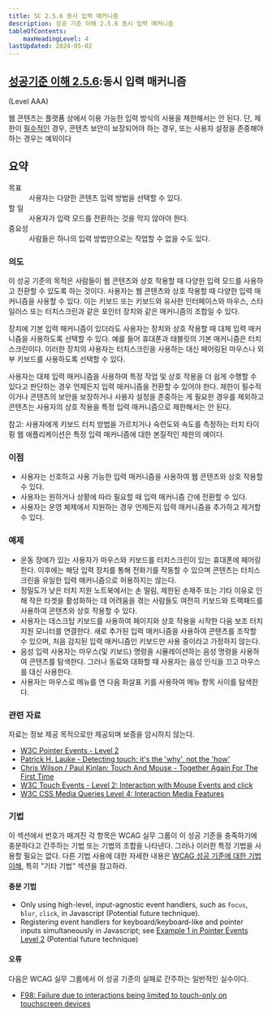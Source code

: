```yaml
---
title: SC 2.5.6 동시 입력 매커니즘
description: 성공 기준 이해 2.5.6 동시 입력 매커니즘
tableOfContents:
    maxHeadingLevel: 4
lastUpdated: 2024-05-02
---
```



## [성공기준 이해 2.5.6](https://w3.org/TR/WCAG22#concurrent-input-mechanisms):동시 입력 매커니즘 

(Level AAA)

<Card title="성공 기준(SC)"></Card>

웹 콘텐츠는 플랫폼 상에서 이용 가능한 입력 방식의 사용을 제한해서는 안 된다. 단, 제한이 [필수적인](../../../../glossary/essential) 경우, 콘텐츠 보안이 보장되어야 하는 경우, 또는 사용자 설정을 존중해야 하는 경우는 예외이다

## 요약

<dl>
<dt>목표</dt>
<dd>사용자는 다양한 콘텐츠 입력 방법을 선택할 수 있다.</dd>
<dt>할 일</dt>
<dd>사용자가 입력 모드를 전환하는 것을 막지 않아야 한다.</dd>
<dt>중요성</dt>
<dd>사람들은 하나의 입력 방법만으로는 작업할 수 없을 수도 있다.</dd>
</dl>

### 의도

이 성공 기준의 목적은 사람들이 웹 콘텐츠와 상호 작용할 때 다양한 입력 모드를 사용하고 전환할 수 있도록 하는 것이다. 사용자는 웹 콘텐츠와 상호 작용할 때 다양한 입력 매커니즘을 사용할 수 있다. 이는 키보드 또는 키보드와 유사한 인터페이스와 마우스, 스타일러스 또는 터치스크린과 같은 포인터 장치와 같은 매커니즘의 조합일 수 있다.

장치에 기본 입력 매커니즘이 있더라도 사용자는 장치와 상호 작용할 때 대체 입력 매커니즘을 사용하도록 선택할 수 있다. 예를 들어 휴대폰과 태블릿의 기본 매커니즘은 터치스크린이다. 이러한 장치의 사용자는 터치스크린을 사용하는 대신 페어링된 마우스나 외부 키보드를 사용하도록 선택할 수 있다.

사용자는 대체 입력 매커니즘을 사용하여 특정 작업 및 상호 작용을 더 쉽게 수행할 수 있다고 판단하는 경우 언제든지 입력 매커니즘을 전환할 수 있어야 한다. 제한이 필수적이거나 콘텐츠의 보안을 보장하거나 사용자 설정을 존중하는 게 필요한 경우를 제외하고 콘텐츠는 사용자의 상호 작용을 특정 입력 매커니즘으로 제한해서는 안 된다.

참고: 사용자에게 키보드 터치 방법을 가르치거나 숙련도와 속도를 측정하는 터치 타이핑 웹 애플리케이션은 특정 입력 매커니즘에 대한 본질적인 제한의 예이다.

### 이점

*   사용자는 선호하고 사용 가능한 입력 매커니즘을 사용하여 웹 콘텐츠와 상호 작용할 수 있다.
*   사용자는 원하거나 상황에 따라 필요할 때 입력 매커니즘 간에 전환할 수 있다.
*   사용자는 운영 체제에서 지원하는 경우 언제든지 입력 매커니즘을 추가하고 제거할 수 있다.

### 예제

*   운동 장애가 있는 사용자가 마우스와 키보드를 터치스크린이 있는 휴대폰에 페어링 한다. 이후에는 해당 입력 장치를 통해 전화기를 작동할 수 있으며 콘텐츠는 터치스크린을 유일한 입력 매커니즘으로 허용하지는 않는다.
*   정밀도가 낮은 터치 지원 노트북에서는 손 떨림, 제한된 손재주 또는 기타 이유로 인해 작은 타겟을 활성화하는 데 어려움을 겪는 사람들도 여전히 키보드와 트랙패드를 사용하여 콘텐츠와 상호 작용할 수 있다.
*   사용자는 데스크탑 키보드를 사용하여 페이지와 상호 작용을 시작한 다음 보조 터치 지원 모니터를 연결한다. 새로 추가된 입력 매커니즘을 사용하여 콘텐츠를 조작할 수 있으며, 처음 감지된 입력 매커니즘인 키보드만 사용 중이라고 가정하지 않는다.
*   음성 입력 사용자는 마우스(및 키보드) 명령을 시뮬레이션하는 음성 명령을 사용하여 콘텐츠를 탐색한다. 그러나 동료와 대화할 때 사용자는 음성 인식을 끄고 마우스를 대신 사용한다.
*   사용자는 마우스로 메뉴를 연 다음 화살표 키를 사용하여 메뉴 항목 사이를 탐색한다.

### 관련 자료

자료는 정보 제공 목적으로만 제공되며 보증을 암시하지 않는다.

*   [W3C Pointer Events - Level 2](https://w3c.github.io/pointerevents/)
*   [Patrick H. Lauke - Detecting touch: it's the 'why', not the 'how'](https://hacks.mozilla.org/2013/04/detecting-touch-its-the-why-not-the-how/)
*   [Chris Wilson / Paul Kinlan: Touch And Mouse - Together Again For The First Time](https://www.html5rocks.com/en/mobile/touchandmouse/)
*   [W3C Touch Events - Level 2: Interaction with Mouse Events and click](https://w3c.github.io/touch-events/#mouse-events)
*   [W3C CSS Media Queries Level 4: Interaction Media Features](https://www.w3.org/TR/mediaqueries-4/#mf-interaction)

### 기법

이 섹션에서 번호가 매겨진 각 항목은 WCAG 실무 그룹이 이 성공 기준을 충족하기에 충분하다고 간주하는 기법 또는 기법의 조합을 나타낸다. 그러나 이러한 특정 기법을 사용할 필요는 없다. 다른 기법 사용에 대한 자세한 내용은 [WCAG 성공 기준에 대한 기법 이해](understanding-techniques), 특히 "기타 기법" 섹션을 참고하라.

#### 충분 기법

*   Only using high-level, input-agnostic event handlers, such as `focus`, `blur`, `click`, in Javascript (Potential future technique).
*   Registering event handlers for keyboard/keyboard-like and pointer inputs simultaneously in Javascript; see [Example 1 in Pointer Events Level 2](https://w3c.github.io/pointerevents/#examples) (Potential future technique)

#### 오류

다음은 WCAG 실무 그룹에서 이 성공 기준의 실패로 간주하는 일반적인 실수이다.

*   [F98: Failure due to interactions being limited to touch-only on touchscreen devices](https://www.w3.org/WAI/WCAG22/Techniques/failures/F98)

